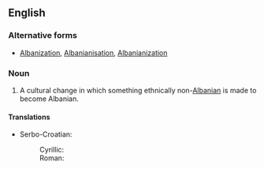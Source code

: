 ==English==
{{wikipedia}}

===Alternative forms===
* [[Albanization]], [[Albanianisation]], [[Albanianization]]

===Noun===
{{en-noun|-}}

# {{context|pejorative|lang=en}} A cultural change in which something ethnically non-[[Albanian]] is made to become Albanian.

====Translations====
{{trans-top|cultural change}}
* Serbo-Croatian:
*: Cyrillic: {{t-|sh|албанизација|f|alt=албаниза́ција|sc=Cyrl}}
*: Roman: {{t-|sh|albanizacija|f|alt=albanizácija}}
{{trans-mid}}
{{trans-bottom}}